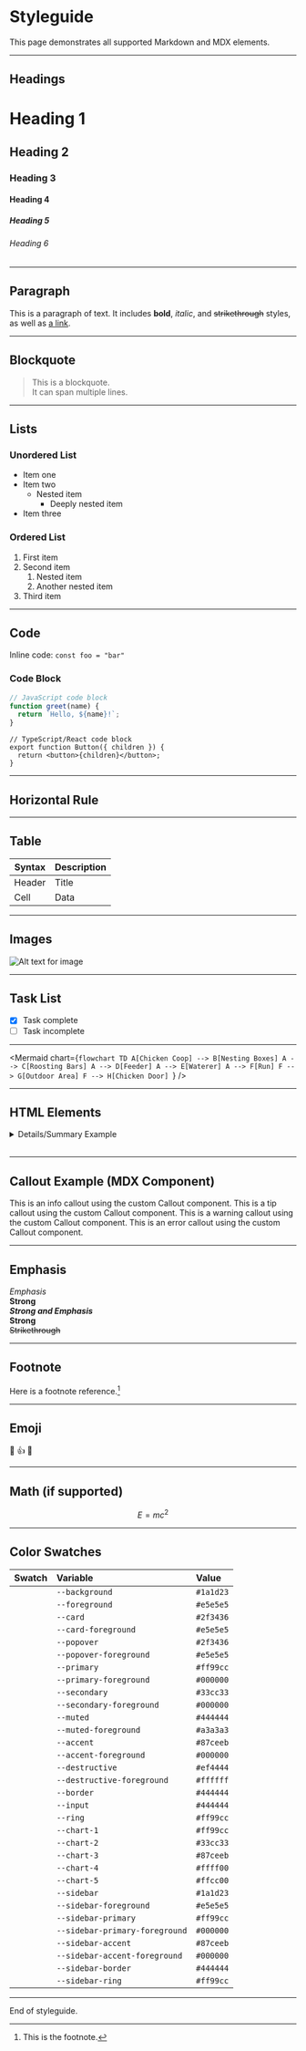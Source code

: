# Styleguide

This page demonstrates all supported Markdown and MDX elements.

---

## Headings

# Heading 1

## Heading 2

### Heading 3

#### Heading 4

##### Heading 5

###### Heading 6

---

## Paragraph

This is a paragraph of text. It includes **bold**, _italic_, and ~~strikethrough~~ styles, as well as [a link](https://example.com).

---

## Blockquote

> This is a blockquote.  
> It can span multiple lines.

---

## Lists

### Unordered List

- Item one
- Item two
  - Nested item
    - Deeply nested item
- Item three

### Ordered List

1. First item
2. Second item
   1. Nested item
   2. Another nested item
3. Third item

---

## Code

Inline code: `const foo = "bar"`

### Code Block

```js
// JavaScript code block
function greet(name) {
  return `Hello, ${name}!`;
}
```

```tsx
// TypeScript/React code block
export function Button({ children }) {
  return <button>{children}</button>;
}
```

---

## Horizontal Rule

---

## Table

| Syntax | Description |
| ------ | ----------- |
| Header | Title       |
| Cell   | Data        |

---

## Images

![Alt text for image](https://placehold.co/600x200?text=Image+Example)

---

## Task List

- [x] Task complete
- [ ] Task incomplete

---

<Mermaid
  chart={`flowchart TD
    A[Chicken Coop] --> B[Nesting Boxes]
    A --> C[Roosting Bars]
    A --> D[Feeder]
    A --> E[Waterer]
    A --> F[Run]
    F --> G[Outdoor Area]
    F --> H[Chicken Door]
`}
/>

---

## HTML Elements

<details>
  <summary>Details/Summary Example</summary>
  This is the content inside the details element.
</details>

<br />

---

## Callout Example (MDX Component)

<Callout type="info" title="Info Callout">
  This is an info callout using the custom Callout component.
</Callout>

<Callout type="tip" title="Tip Callout">
  This is a tip callout using the custom Callout component.
</Callout>

<Callout type="warning" title="Warning Callout">
  This is a warning callout using the custom Callout component.
</Callout>

<Callout type="error" title="Error Callout">
  This is an error callout using the custom Callout component.
</Callout>

---

## Emphasis

_Emphasis_  
**Strong**  
**_Strong and Emphasis_**  
**Strong**  
~~Strikethrough~~

---

## Footnote

Here is a footnote reference.[^1]

[^1]: This is the footnote.

---

## Emoji

🎉 👍 🚀

---

## Math (if supported)

$$
E = mc^2
$$

---

## Color Swatches

<table>
  <thead>
    <tr>
      <th align="left">Swatch</th>
      <th align="left">Variable</th>
      <th align="left">Value</th>
    </tr>
  </thead>
  <tbody className="color-swatch-table">
    <tr>
      <td>
        <span className="color-swatch bg-background" />
      </td>
      <td>
        <code>--background</code>
      </td>
      <td>
        <code>#1a1d23</code>
      </td>
    </tr>
    <tr>
      <td>
        <span className="color-swatch bg-foreground" />
      </td>
      <td>
        <code>--foreground</code>
      </td>
      <td>
        <code>#e5e5e5</code>
      </td>
    </tr>
    <tr>
      <td>
        <span className="color-swatch bg-card" />
      </td>
      <td>
        <code>--card</code>
      </td>
      <td>
        <code>#2f3436</code>
      </td>
    </tr>
    <tr>
      <td>
        <span className="color-swatch bg-card-foreground" />
      </td>
      <td>
        <code>--card-foreground</code>
      </td>
      <td>
        <code>#e5e5e5</code>
      </td>
    </tr>
    <tr>
      <td>
        <span className="color-swatch bg-popover" />
      </td>
      <td>
        <code>--popover</code>
      </td>
      <td>
        <code>#2f3436</code>
      </td>
    </tr>
    <tr>
      <td>
        <span className="color-swatch bg-popover-foreground" />
      </td>
      <td>
        <code>--popover-foreground</code>
      </td>
      <td>
        <code>#e5e5e5</code>
      </td>
    </tr>
    <tr>
      <td>
        <span className="color-swatch bg-primary" />
      </td>
      <td>
        <code>--primary</code>
      </td>
      <td>
        <code>#ff99cc</code>
      </td>
    </tr>
    <tr>
      <td>
        <span className="color-swatch bg-primary-foreground" />
      </td>
      <td>
        <code>--primary-foreground</code>
      </td>
      <td>
        <code>#000000</code>
      </td>
    </tr>
    <tr>
      <td>
        <span className="color-swatch bg-secondary" />
      </td>
      <td>
        <code>--secondary</code>
      </td>
      <td>
        <code>#33cc33</code>
      </td>
    </tr>
    <tr>
      <td>
        <span className="color-swatch bg-secondary-foreground" />
      </td>
      <td>
        <code>--secondary-foreground</code>
      </td>
      <td>
        <code>#000000</code>
      </td>
    </tr>
    <tr>
      <td>
        <span className="color-swatch bg-muted" />
      </td>
      <td>
        <code>--muted</code>
      </td>
      <td>
        <code>#444444</code>
      </td>
    </tr>
    <tr>
      <td>
        <span className="color-swatch bg-muted-foreground" />
      </td>
      <td>
        <code>--muted-foreground</code>
      </td>
      <td>
        <code>#a3a3a3</code>
      </td>
    </tr>
    <tr>
      <td>
        <span className="color-swatch bg-accent" />
      </td>
      <td>
        <code>--accent</code>
      </td>
      <td>
        <code>#87ceeb</code>
      </td>
    </tr>
    <tr>
      <td>
        <span className="color-swatch bg-accent-foreground" />
      </td>
      <td>
        <code>--accent-foreground</code>
      </td>
      <td>
        <code>#000000</code>
      </td>
    </tr>
    <tr>
      <td>
        <span className="color-swatch bg-destructive" />
      </td>
      <td>
        <code>--destructive</code>
      </td>
      <td>
        <code>#ef4444</code>
      </td>
    </tr>
    <tr>
      <td>
        <span className="color-swatch bg-destructive-foreground" />
      </td>
      <td>
        <code>--destructive-foreground</code>
      </td>
      <td>
        <code>#ffffff</code>
      </td>
    </tr>
    <tr>
      <td>
        <span className="color-swatch bg-border" />
      </td>
      <td>
        <code>--border</code>
      </td>
      <td>
        <code>#444444</code>
      </td>
    </tr>
    <tr>
      <td>
        <span className="color-swatch bg-input" />
      </td>
      <td>
        <code>--input</code>
      </td>
      <td>
        <code>#444444</code>
      </td>
    </tr>
    <tr>
      <td>
        <span className="color-swatch bg-ring" />
      </td>
      <td>
        <code>--ring</code>
      </td>
      <td>
        <code>#ff99cc</code>
      </td>
    </tr>
    <tr>
      <td>
        <span className="color-swatch bg-chart-1" />
      </td>
      <td>
        <code>--chart-1</code>
      </td>
      <td>
        <code>#ff99cc</code>
      </td>
    </tr>
    <tr>
      <td>
        <span className="color-swatch bg-chart-2" />
      </td>
      <td>
        <code>--chart-2</code>
      </td>
      <td>
        <code>#33cc33</code>
      </td>
    </tr>
    <tr>
      <td>
        <span className="color-swatch bg-chart-3" />
      </td>
      <td>
        <code>--chart-3</code>
      </td>
      <td>
        <code>#87ceeb</code>
      </td>
    </tr>
    <tr>
      <td>
        <span className="color-swatch bg-chart-4" />
      </td>
      <td>
        <code>--chart-4</code>
      </td>
      <td>
        <code>#ffff00</code>
      </td>
    </tr>
    <tr>
      <td>
        <span className="color-swatch bg-chart-5" />
      </td>
      <td>
        <code>--chart-5</code>
      </td>
      <td>
        <code>#ffcc00</code>
      </td>
    </tr>
    <tr>
      <td>
        <span className="color-swatch bg-sidebar" />
      </td>
      <td>
        <code>--sidebar</code>
      </td>
      <td>
        <code>#1a1d23</code>
      </td>
    </tr>
    <tr>
      <td>
        <span className="color-swatch bg-sidebar-foreground" />
      </td>
      <td>
        <code>--sidebar-foreground</code>
      </td>
      <td>
        <code>#e5e5e5</code>
      </td>
    </tr>
    <tr>
      <td>
        <span className="color-swatch bg-sidebar-primary" />
      </td>
      <td>
        <code>--sidebar-primary</code>
      </td>
      <td>
        <code>#ff99cc</code>
      </td>
    </tr>
    <tr>
      <td>
        <span className="color-swatch bg-sidebar-primary-foreground" />
      </td>
      <td>
        <code>--sidebar-primary-foreground</code>
      </td>
      <td>
        <code>#000000</code>
      </td>
    </tr>
    <tr>
      <td>
        <span className="color-swatch bg-sidebar-accent" />
      </td>
      <td>
        <code>--sidebar-accent</code>
      </td>
      <td>
        <code>#87ceeb</code>
      </td>
    </tr>
    <tr>
      <td>
        <span className="color-swatch bg-sidebar-accent-foreground" />
      </td>
      <td>
        <code>--sidebar-accent-foreground</code>
      </td>
      <td>
        <code>#000000</code>
      </td>
    </tr>
    <tr>
      <td>
        <span className="color-swatch bg-sidebar-border" />
      </td>
      <td>
        <code>--sidebar-border</code>
      </td>
      <td>
        <code>#444444</code>
      </td>
    </tr>
    <tr>
      <td>
        <span className="color-swatch bg-sidebar-ring" />
      </td>
      <td>
        <code>--sidebar-ring</code>
      </td>
      <td>
        <code>#ff99cc</code>
      </td>
    </tr>
  </tbody>
</table>

---

End of styleguide.
